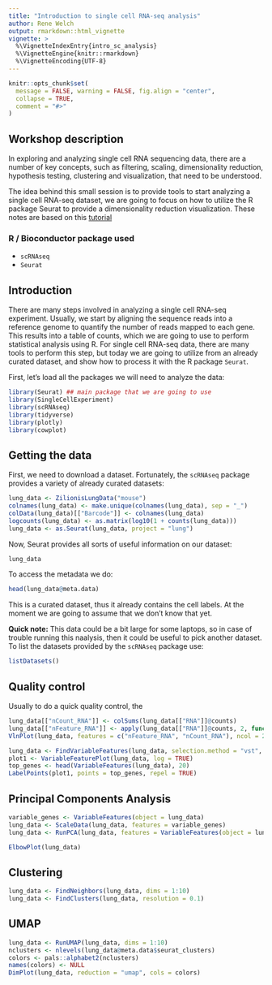 ```yaml
---
title: "Introduction to single cell RNA-seq analysis"
author: Rene Welch
output: rmarkdown::html_vignette
vignette: >
  %\VignetteIndexEntry{intro_sc_analysis}
  %\VignetteEngine{knitr::rmarkdown}
  %\VignetteEncoding{UTF-8}
---
```


```r
knitr::opts_chunk$set(
  message = FALSE, warning = FALSE, fig.align = "center",
  collapse = TRUE,
  comment = "#>"
)
```

## Workshop description

In exploring and analyzing single cell RNA sequencing data, there are a number of key concepts, such as filtering, scaling, dimensionality reduction, hypothesis testing, clustering and visualization, that need to be understood.

The idea behind this small session is to provide tools to start analyzing a single cell RNA-seq dataset, we are going to focus on how to utilize the R package Seurat to provide a dimensionality reduction visualization. These notes are based on this [tutorial](https://satijalab.org/seurat/articles/pbmc3k_tutorial.html)

### R / Bioconductor package used

* `scRNAseq`
* `Seurat`

## Introduction

There are many steps involved in analyzing a single cell RNA-seq experiment. Usually, we start by aligning the sequence reads into a reference genome to quantify the number of reads mapped to each gene. This results into a table of counts, which we are going to use to perform statistical analysis using R. For single cell RNA-seq data, there are many tools to perform this step, but today we are going to utilize from an already curated dataset, and show how to process it with the R package `Seurat`.

First, let's load all the packages we will need to analyze the data:

```r
library(Seurat) ## main package that we are going to use
library(SingleCellExperiment)
library(scRNAseq) 
library(tidyverse) 
library(plotly)
library(cowplot)
```

## Getting the data

First, we need to download a dataset. Fortunately, the `scRNAseq` package provides a variety of already curated datasets:

```r
lung_data <- ZilionisLungData("mouse")
colnames(lung_data) <- make.unique(colnames(lung_data), sep = "_")
colData(lung_data)[["Barcode"]] <- colnames(lung_data)
logcounts(lung_data) <- as.matrix(log10(1 + counts(lung_data)))
lung_data <- as.Seurat(lung_data, project = "lung")
```

Now, Seurat provides all sorts of useful information on our dataset:

```r
lung_data
```

To access the metadata we do:

```r
head(lung_data@meta.data)
```

This is a curated dataset, thus it already contains the cell labels. At the moment we are going to assume that we don't know that yet.

**Quick note:** This data could be a bit large for some laptops, so in case of trouble running this naalysis, then it could be useful to pick another dataset. To list the datasets provided by the `scRNAseq` package use:

```r
listDatasets()
```

## Quality control

Usually to do a quick quality control, the

```r
lung_data[["nCount_RNA"]] <- colSums(lung_data[["RNA"]]@counts)
lung_data[["nFeature_RNA"]] <- apply(lung_data[["RNA"]]@counts, 2, function(x)sum(x > 0))
VlnPlot(lung_data, features = c("nFeature_RNA", "nCount_RNA"), ncol = 2)
```



```r

lung_data <- FindVariableFeatures(lung_data, selection.method = "vst", nfeatures = 2000)
plot1 <- VariableFeaturePlot(lung_data, log = TRUE)
top_genes <- head(VariableFeatures(lung_data), 20)
LabelPoints(plot1, points = top_genes, repel = TRUE)

```


## Principal Components Analysis

```r

variable_genes <- VariableFeatures(object = lung_data)
lung_data <- ScaleData(lung_data, features = variable_genes)
lung_data <- RunPCA(lung_data, features = VariableFeatures(object = lung_data))

```



```r

ElbowPlot(lung_data)

```


## Clustering

```r

lung_data <- FindNeighbors(lung_data, dims = 1:10)
lung_data <- FindClusters(lung_data, resolution = 0.1)

```

## UMAP

```r
lung_data <- RunUMAP(lung_data, dims = 1:10)
nclusters <- nlevels(lung_data@meta.data$seurat_clusters)
colors <- pals::alphabet2(nclusters)
names(colors) <- NULL
DimPlot(lung_data, reduction = "umap", cols = colors)
```
